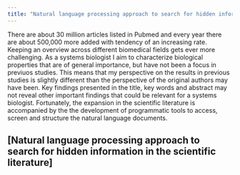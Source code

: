 ```yaml
---
title: "Natural language processing approach to search for hidden information in the scientific literature"
---
```


There are about 30 million articles listed in Pubmed and every year there are about 500,000 more added with tendency of an increasing rate. Keeping an overview across different biomedical fields gets ever more challenging. As a systems biologist I aim to characterize biological properties that are of general importance, but have not been a focus in previuos studies. This means that my perspective on the results in previous studies is slightly different than the perspective of the original authors may have been. Key findings presented in the title, key words and abstract may not reveal other important findings that could be relevant for a systems biologist. Fortunately, the expansion in the scientific literature is accompanied by the the development of programmatic tools to access, screen and structure the natural language documents.


## [Natural language processing approach to search for hidden information in the scientific literature]